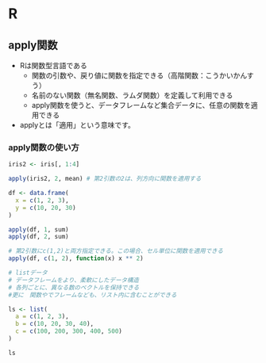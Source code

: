 # R

## apply関数

- Rは関数型言語である
  - 関数の引数や、戻り値に関数を指定できる（高階関数：こうかいかんすう）
  - 名前のない関数（無名関数、ラムダ関数）を定義して利用できる
  - apply関数を使うと、データフレームなど集合データに、任意の関数を適用できる

- applyとは「適用」という意味です。

### apply関数の使い方

```{r}
iris2 <- iris[, 1:4]

apply(iris2, 2, mean) # 第2引数の2は、列方向に関数を適用する
```

```{r}
df <- data.frame(
  x = c(1, 2, 3),
  y = c(10, 20, 30)
)

apply(df, 1, sum)
apply(df, 2, sum)

# 第2引数にc(1,2)と両方指定できる。この場合、セル単位に関数を適用できる
apply(df, c(1, 2), function(x) x ** 2)
```

```{r}
# listデータ
# データフレームをより、柔軟にしたデータ構造
# 各列ごとに、異なる数のベクトルを保持できる
#更に　関数やでフレームなども、リスト内に含むことができる

ls <- list(
  a = c(1, 2, 3),
  b = c(10, 20, 30, 40),
  c = c(100, 200, 300, 400, 500)
)

ls
```